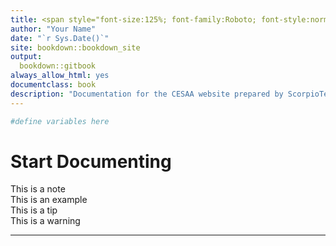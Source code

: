 ```yaml
---
title: <span style="font-size:125%; font-family:Roboto; font-style:normal">Documentation Title</span>
author: "Your Name"
date: "`r Sys.Date()`"
site: bookdown::bookdown_site
output:
  bookdown::gitbook
always_allow_html: yes
documentclass: book
description: "Documentation for the CESAA website prepared by ScorpioTek"
---
```

```r

#define variables here

```
# Start Documenting

<div class="notificationAlt note noteAlt">This is a note</div>
<div class="notificationAlt example exampleAlt">This is an example</div>
<div class="notificationAlt tip tipAlt">This is a tip</div>
<div class="notificationAlt warning warningAlt">This is a warning</div>

---




